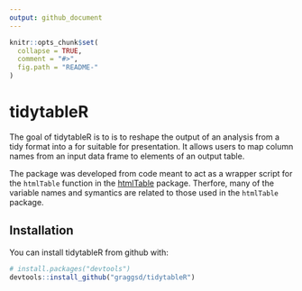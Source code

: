 ```yaml
---
output: github_document
---
```


<!-- README.md is generated from README.Rmd. Please edit that file -->

```r
knitr::opts_chunk$set(
  collapse = TRUE,
  comment = "#>",
  fig.path = "README-"
)
```

# tidytableR

The goal of tidytableR is to is to reshape the output of an analysis
from a tidy format into a for suitable for presentation. It allows users to 
map column names from an input data frame to elements of an output table.

The package was developed from code meant to act as a wrapper script for the 
`htmlTable` function in the 
[htmlTable](https://cran.r-project.org/web/packages/htmlTable/index.html)
package. Therfore, many of the variable names and symantics are related to
those used in the `htmlTable` package.

## Installation

You can install tidytableR from github with:

```r
# install.packages("devtools")
devtools::install_github("graggsd/tidytableR")
```

